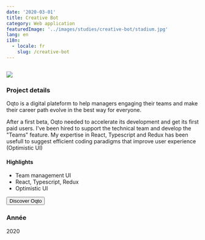 ```yaml
---
date: '2020-03-01'
title: Creative Bot
category: Web application
featuredImage: '../images/studies/creative-bot/stadium.jpg'
lang: en
i18n:
  - locale: fr
    slug: /creative-bot
---
```


<Image>

![](../images/studies/creative-bot/portfolio.png)

</Image>

### Project details

Oqto is a digital plateform to help managers engaging their teams and make their career path evolve in the best way for everyone.

After a first beta, Oqto needed to accelerate its development and get its first paid users. I've been hired to support the technical team and develop the "Teams" feature. My expertise in React, Typescript and Redux has been usefull to suggest efficient coding paradigms that improve user experience (Optimistic UI)

#### Highlights


- Team management UI
- React, Typescript, Redux
- Optimistic UI

<p style={{textAlign: 'center'}}><Button href="https://oqto.fr/.ai">Discover Oqto</Button></p>

### Année
2020